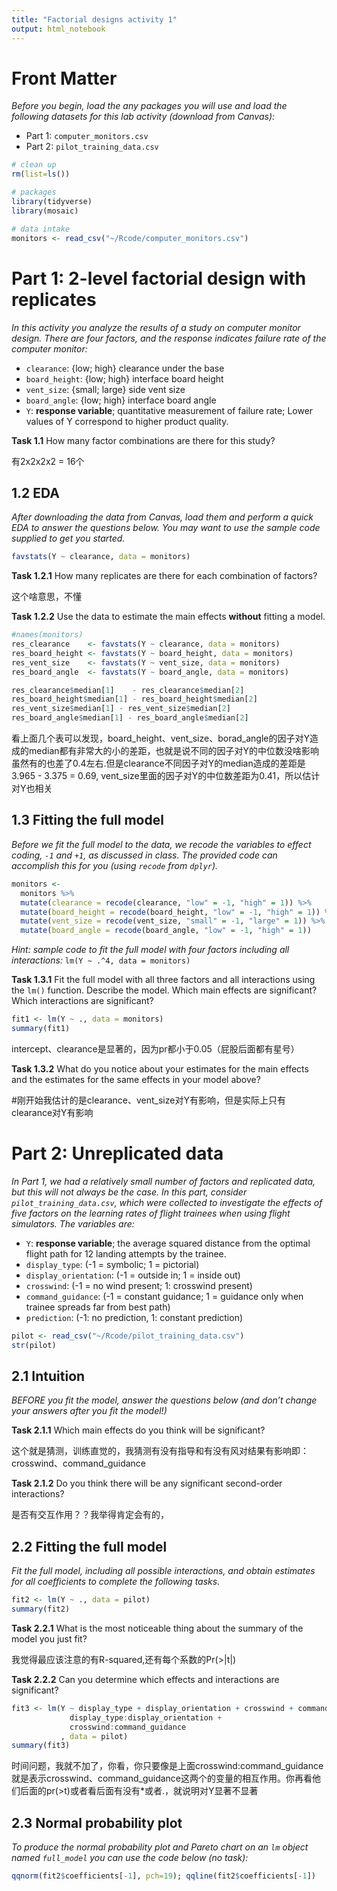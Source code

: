 ---
title: "Factorial designs activity 1"
output: html_notebook
---


# Front Matter

*Before you begin, load the any packages you will use and load the following datasets for this lab activity (download from Canvas):*

- Part 1: `computer_monitors.csv`
- Part 2: `pilot_training_data.csv`

```{r}
# clean up
rm(list=ls())

# packages
library(tidyverse)
library(mosaic)

# data intake
monitors <- read_csv("~/Rcode/computer_monitors.csv")


```

# Part 1: 2-level factorial design with replicates

*In this activity you analyze the results of a study on computer monitor design. There are four factors, and the response indicates failure rate of the computer monitor:*

- `clearance`: {low; high} clearance under the base  
- `board_height`: {low; high} interface board height
- `vent_size`: {small; large} side vent size
- `board_angle`: {low; high} interface board angle
- `Y`: **response variable**; quantitative measurement of failure rate; Lower values of Y correspond to higher product quality.


**Task 1.1** How many factor combinations are there for this study?

有2x2x2x2 = 16个


## 1.2 EDA

*After downloading the data from Canvas, load them and perform a quick EDA to answer the questions below.  You may want to use the sample code supplied to get you started.*

```{r}
favstats(Y ~ clearance, data = monitors)
```


**Task 1.2.1** How many replicates are there for each combination of factors?

这个啥意思，不懂

 
**Task 1.2.2** Use the data to estimate the main effects **without** fitting a model.

```{r}
#names(monitors)
res_clearance    <- favstats(Y ~ clearance, data = monitors)
res_board_height <- favstats(Y ~ board_height, data = monitors)
res_vent_size    <- favstats(Y ~ vent_size, data = monitors)
res_board_angle  <- favstats(Y ~ board_angle, data = monitors)

res_clearance$median[1]    - res_clearance$median[2]   
res_board_height$median[1] - res_board_height$median[2]
res_vent_size$median[1] - res_vent_size$median[2]
res_board_angle$median[1] - res_board_angle$median[2]
```

看上面几个表可以发现，board_height、vent_size、borad_angle的因子对Y造成的median都有非常大的小的差距，也就是说不同的因子对Y的中位数没啥影响虽然有的也差了0.4左右.但是clearance不同因子对Y的median造成的差距是3.965 - 3.375 = 0.69, vent_size里面的因子对Y的中位数差距为0.41，所以估计对Y也相关



## 1.3 Fitting the full model

*Before we fit the full model to the data, we recode the variables to effect coding, `-1` and `+1`, as discussed in class. The provided code can accomplish this for you (using `recode` from `dplyr`).* 


```{r}
monitors <- 
  monitors %>%
  mutate(clearance = recode(clearance, "low" = -1, "high" = 1)) %>%
  mutate(board_height = recode(board_height, "low" = -1, "high" = 1)) %>%
  mutate(vent_size = recode(vent_size, "small" = -1, "large" = 1)) %>%
  mutate(board_angle = recode(board_angle, "low" = -1, "high" = 1)) 
```

*Hint: sample code to fit the full model with four factors including all interactions:* 
`lm(Y ~ .^4, data = monitors)`


**Task 1.3.1** Fit the full model with all three factors and all interactions using the `lm()` function.  Describe the model.  Which main effects are significant?  Which interactions are significant?

```{r}
fit1 <- lm(Y ~ ., data = monitors)
summary(fit1)
```

intercept、clearance是显著的，因为pr都小于0.05（屁股后面都有星号）

**Task 1.3.2** What do you notice about your estimates for the main effects and the estimates for the same effects in your model above?

#刚开始我估计的是clearance、vent_size对Y有影响，但是实际上只有clearance对Y有影响


# Part 2: Unreplicated data

*In Part 1, we had a relatively small number of factors and replicated data, but this will not always be the case.  In this part, consider `pilot_training_data.csv`, which were collected to investigate the effects of five factors on the learning rates of flight trainees when using flight simulators.  The variables are:*
 
- `Y`: **response variable**; the average squared distance from the optimal flight path for 12 landing attempts by the trainee.
- `display_type`: (-1 = symbolic; 1 = pictorial)
- `display_orientation`: (-1 = outside in; 1 = inside out)
- `crosswind`: (-1 = no wind present; 1: crosswind present)
- `command_guidance`: (-1 = constant guidance; 1 = guidance only when trainee spreads far from best path)
- `prediction`: (-1: no prediction, 1: constant prediction)

```{r}
pilot <- read_csv("~/Rcode/pilot_training_data.csv")
str(pilot)
```

## 2.1 Intuition

*BEFORE you fit the model, answer the questions below (and don't change your answers after you fit the model!)*

**Task 2.1.1** Which main effects do you think will be significant?  


这个就是猜测，训练直觉的，我猜测有没有指导和有没有风对结果有影响即：crosswind、command_guidance

**Task 2.1.2** Do you think there will be any significant second-order interactions?

是否有交互作用？？我举得肯定会有的，


## 2.2 Fitting the full model

*Fit the full model, including all possible interactions, and obtain estimates for all coefficients to complete the following tasks.*

```{r}
fit2 <- lm(Y ~ ., data = pilot)
summary(fit2)
```

**Task 2.2.1** What is the most noticeable thing about the summary of the model you just fit?  

我觉得最应该注意的有R-squared,还有每个系数的Pr(>|t|)


**Task 2.2.2** Can you determine which effects and interactions are significant?

```{r}
fit3 <- lm(Y ~ display_type + display_orientation + crosswind + command_guidance + prediction + 
             display_type:display_orientation +
             crosswind:command_guidance
           , data = pilot)
summary(fit3)
```

时间问题，我就不加了，你看，你只要像是上面crosswind:command_guidance就是表示crosswind、command_guidance这两个的变量的相互作用。你再看他们后面的pr(>t)或者看后面有没有*或者.，就说明对Y显著不显著

## 2.3 Normal probability plot

*To produce the normal probability plot and Pareto chart on an `lm` object named `full_model` you can use the code below (no task):*

```{r}
qqnorm(fit2$coefficients[-1], pch=19); qqline(fit2$coefficients[-1])
```

